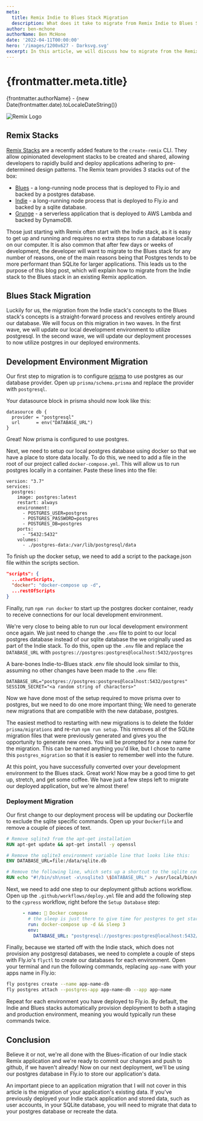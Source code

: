 ```yaml
---
meta:
  title: Remix Indie to Blues Stack Migration
  description: What does it take to migrate from Remix Indie to Blues Stack? This migration guide will help you understand the steps involved in migrating your databse to Postgres and deploy it to Fly.io
author: ben-mchone
authorName: Ben McHone
date: '2022-04-11T00:00:00'
hero: '/images/1200x627 - Darksvg.svg'
excerpt: In this article, we will discuss how to migrate from the Remix Indie Stack to the Remix Blues Stack
---
```


# {frontmatter.meta.title}
{frontmatter.authorName} - {new Date(frontmatter.date).toLocaleDateString()}

<img src={frontmatter.hero} alt="Remix Logo" />

## Remix Stacks

[Remix Stacks](https://remix.run/docs/stacks) are a recently added feature to the `create-remix` CLI. They allow opinionated development stacks to be created and shared, allowing developers to rapidly build and deploy applications adhering to pre-determined design patterns. The Remix team provides 3 stacks out of the box:

* [Blues](https://github.com/remix-run/blues-stack) - a long-running node process that is deployed to Fly.io and backed by a postgres database.
* [Indie](https://github.com/remix-run/indie-stack) - a long-running node process that is deployed to Fly.io and backed by a sqlite database.
* [Grunge](https://github.com/remix-run/grunge-stack) - a serverless application that is deployed to AWS Lambda and backed by DynamoDB.

Those just starting with Remix often start with the Indie stack, as it is easy to get up and running and requires no extra steps to run a database locally on our computer. It is also common that after few days or weeks of development, the developer will want to migrate to the Blues stack for any number of reasons, one of the main reasons being that Postgres tends to be more performant than SQLite for larger applications. This leads us to the purpose of this blog post, which will explain how to migrate from the Indie stack to the Blues stack in an existing Remix application.

## Blues Stack Migration

Luckily for us, the migration from the Indie stack's concepts to the Blues stack's concepts is a straight-forward process and revolves entirely around our database. We will focus on this migration in two waves. In the first wave, we will update our local development environment to utilize postgresql. In the second wave, we will update our deployment processes to now utilize postgres in our deployed environments.

## Development Environment Migration

Our first step to migration is to configure [prisma](https://prisma.io) to use postgres as our database provider. Open up `prisma/schema.prisma` and replace the provider with `postgresql`.

Your datasource block in prisma should now look like this:

```
datasource db {
  provider = "postgresql"
  url      = env("DATABASE_URL")
}
```

Great! Now prisma is configured to use postgres.

Next, we need to setup our local postgres database using docker so that we have a place to store data locally. To do this, we need to add a file in the root of our project called `docker-compose.yml`. This will allow us to run postgres locally in a container. Paste these lines into the file:

```
version: "3.7"
services:
  postgres:
    image: postgres:latest
    restart: always
    environment:
      - POSTGRES_USER=postgres
      - POSTGRES_PASSWORD=postgres
      - POSTGRES_DB=postgres
    ports:
      - "5432:5432"
    volumes:
      - ./postgres-data:/var/lib/postgresql/data
```

To finish up the docker setup, we need to add a script to the package.json file within the scripts section.

```json
"scripts": {
  ...otherScripts,
  "docker": "docker-compose up -d",
  ...restOfScripts
}
```

Finally, run `npm run docker` to start up the postgres docker container, ready to receive connections for our local development environment.

We're very close to being able to run our local development environment once again. We just need to change the `.env` file to point to our local postgres database instead of our sqlite database the we originally used as part of the Indie stack. To do this, open up the `.env` file and replace the `DATABASE_URL` with `postgres://postgres:postgres@localhost:5432/postgres`

A bare-bones Indie-to-Blues stack .env file should look similar to this, assuming no other changes have been made to the `.env` file:

```
DATABASE_URL="postgres://postgres:postgres@localhost:5432/postgres"
SESSION_SECRET="<a random string of characters>"
```

Now we have done most of the setup required to move prisma over to postgres, but we need to do one more important thing; We need to generate new migrations that are compatible with the new database, postgres.

The easiest method to restarting with new migrations is to delete the folder `prisma/migrations` and re-run `npm run setup`. This removes all of the SQLite migration files that were previously generated and gives you the opportunity to generate new ones. You will be prompted for a new name for the migration. This can be named anything you'd like, but I chose to name this `postgres_migration` so that it is easier to remember well into the future. 

At this point, you have successfully converted over your development environment to the Blues stack. Great work! Now may be a good time to get up, stretch, and get some coffee. We have just a few steps left to migrate our deployed application, but we're almost there!

### Deployment Migration

Our first change to our deployment process will be updating our Dockerfile to exclude the sqlite specific commands. Open up your `Dockerfile` and remove a couple of pieces of text.

```dockerfile
# Remove sqlite3 from the apt-get installation
RUN apt-get update && apt-get install -y openssl

# Remove the sqlite3 environment variable line that looks like this:
ENV DATABASE_URL=file:/data/sqlite.db

# Remove the following line, which sets up a shortcut to the sqlite command line, which we will no longer be using
RUN echo "#!/bin/sh\nset -x\nsqlite3 \$DATABASE_URL" > /usr/local/bin/database-cli && chmod +x /usr/local/bin/database-cli
```

Next, we need to add one step to our deployment github actions workflow. Open up the `.github/workflows/deploy.yml` file and add the following step to the `cypress` workflow, right before the `Setup Database` step:

```yaml
      - name: 🐳 Docker compose
        # the sleep is just there to give time for postgres to get started
        run: docker-compose up -d && sleep 3
        env:
          DATABASE_URL: "postgresql://postgres:postgres@localhost:5432/postgres"
```

Finally, because we started off with the Indie stack, which does not provision any postgresql databases, we need to complete a couple of steps with Fly.io's `flyctl` to create our databases for each environment. Open your terminal and run the following commands, replacing `app-name` with your apps name in Fly.io:

```sh
fly postgres create --name app-name-db
fly postgres attach --postgres-app app-name-db --app app-name
```

Repeat for each environment you have deployed to Fly.io. By default, the Indie and Blues stacks automatically provision deployment to both a staging and production environment, meaning you would typically run these commands twice.


## Conclusion

Believe it or not, we're all done with the Blues-ification of our Indie stack Remix application and we're ready to commit our changes and push to github, if we haven't already! Now on our next deployment, we'll be using our postgres database in Fly.io to store our application's data.

An important piece to an application migration that I will not cover in this article is the migration of your application's existing data. If you've previously deployed your Indie stack application and stored data, such as user accounts, in your SQLite database, you will need to migrate that data to your postgres database or recreate the data.
